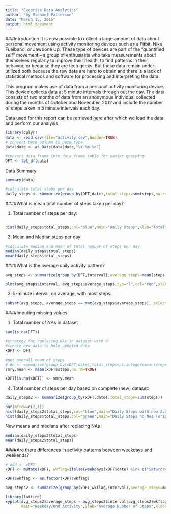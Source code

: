 ```yaml
---
title: "Excerise Data Analytics"
author: "by Michael Patterson"
date: "March 15, 2015"
output: html_document
---
```


###Introduction
It is now possible to collect a large amount of data about personal movement using activity monitoring devices such as a Fitbit, Nike Fuelband, or Jawbone Up. These type of devices are part of the “quantified self” movement – a group of enthusiasts who take measurements about themselves regularly to improve their health, to find patterns in their behavior, or because they are tech geeks. But these data remain under-utilized both because the raw data are hard to obtain and there is a lack of statistical methods and software for processing and interpreting the data.

This program makes use of data from a personal activity monitoring device. This device collects data at 5 minute intervals through out the day. The data consists of two months of data from an anonymous individual collected during the months of October and November, 2012 and include the number of steps taken in 5 minute intervals each day.

Data used for this report can be retrieved 
[here](https://d396qusza40orc.cloudfront.net/repdata%2Fdata%2Factivity.zip)
after which we load the data and perform our analysis

```r
library(dplyr)
data <- read.csv(file="activity.csv",header=TRUE)
# convert Date column to Date type
data$date <- as.Date(data$date,"%Y-%m-%d")

#convert data frame into data frame table for easier querying
DFT <- tbl_df(data)
```

Data Summary

```r
summary(data)
```

```r
#calculate total steps per day
daily_steps <- summarize(group_by(DFT,date),total_steps=sum(steps,na.rm=TRUE))
```
####What is mean total number of steps taken per day?

1. Total number of steps per day:
```r
````

```r
hist(daily_steps$total_steps,col="blue",main="Daily Steps",xlab="Total")
```

3. Mean and Median steps per day:
```r
#calculate median and mean of total number of steps per day
median(daily_steps$total_steps)
mean(daily_steps$total_steps)
```

####What is the average daily activity pattern?

```r
avg_steps <- summarize(group_by(DFT,interval),average_steps=mean(steps,na.rm=TRUE))

plot(avg_steps$interval, avg_steps$average_steps,typ="l",col="red",xlab="5-min intervals",ylab="avg",main="Average Steps by 5min Intervals")
```

2. 5-minute interval, on average, with most steps:
```r
subset(avg_steps, average_steps == max(avg_steps$average_steps), select = interval)
```

####Imputing missing values

1. Total number of NAs in dataset
```r
sum(is.na(DFT))
```

```r
#strategy for replacing NAs in dataset with 0
#create new data to hold updated data
xDFT <- DFT

#get overall mean of steps
# dd <- summarize(group_by(xDFT,date),total_steps=as.integer(mean(steps,na.rm=TRUE)))
smry.mean <- mean(xDFT$steps,na.rm=TRUE)

xDFT[is.na(xDFT)] <- smry.mean
```

4. Total number of steps per day based on complete (new) dataset:

```r
daily_steps2 <- summarize(group_by(xDFT,date),total_steps=sum(steps))

par(mfrow=c(2,1))
hist(daily_steps2$total_steps,col="blue",main="Daily Steps with new Avg",xlab="Total")
hist(daily_steps$total_steps,col="green",main="Daily Steps no NAs (original data)",xlab="Total")
```

New means and medians after replacing NAs
```r
median(daily_steps2$total_steps)
mean(daily_steps2$total_steps)
```

####Are there differences in activity patterns between weekdays and weekends?
```r
# ddd <- xDFT
xDFT <- mutate(xDFT, wkflag=ifelse(weekdays(xDFT$date) %in% c("Saturday","Sunday"),"Weekend","Weekday"))

xDFT$wkflag <- as.factor(xDFT$wkflag)

avg_steps2 <- summarize(group_by(xDFT,wkflag,interval),average_steps=mean(steps))

library(lattice)
xyplot(avg_steps2$average_steps ~ avg_steps2$interval|avg_steps2$wkflag, layout=c(1,2),
       main="Weekday/end Activity",ylab="Average Number of Steps",xlab="5min Intervals",type="l",col="magenta")

```





